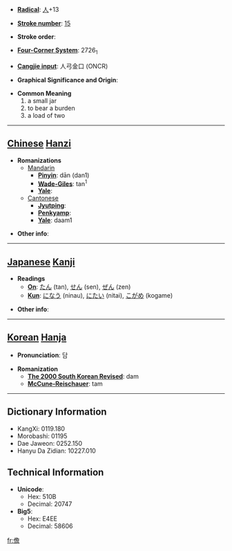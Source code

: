 * '''[[Wiktionary:Chinese radical index| Radical]]''': [[Wiktionary:Chinese radical index 人|人]]+13

* '''[[Wiktionary:Chinese total strokes index|Stroke number]]''': [[Wiktionary:Chinese total strokes index 15|15]]

* '''Stroke order''': 

* '''[[Wiktionary:Chinese four corner index|Four-Corner System]]''': 2726<sub>1</sub>

* '''[[Wiktionary:Chinese Cangjie index|Cangjie input]]''': 人弓金口 (ONCR)

* '''Graphical Significance and Origin''': 

* '''Common Meaning'''
*#a small jar
*# to bear a burden
*# a load of two


----

== [[Chinese]] [[Hanzi]] ==

* '''Romanizations'''
** [[Mandarin]]
*** '''[[Pinyin]]''': dān (dan1)
*** '''[[Wade-Giles]]''': tan<sup>1</sup>
*** '''[[Yale]]''': 
**[[Cantonese]]
***'''[[Jyutping]]''':
***'''[[Penkyamp]]''': 
***'''[[Yale]]''': daam1

* '''Other info''': 

----

== [[Japanese]] [[Kanji]] ==

* '''Readings'''
** '''[[On]]''': [[たん]] (tan), [[せん]] (sen), [[ぜん]] (zen)
** '''[[Kun]]''': [[になう]] (ninau), [[にたい]] (nitai), [[こがめ]] (kogame)

* '''Other info''':  

----

== [[Korean]] [[Hanja]] ==

* '''Pronunciation''': 담

* '''Romanization'''
** '''[[The 2000 South Korean Revised Romanization|The 2000 South Korean Revised]]''': dam
** '''[[McCune-Reischauer]]''': tam

----

== Dictionary Information ==

* KangXi: 0119.180
* Morobashi: 01195
* Dae Jaweon: 0252.150
* Hanyu Da Zidian: 10227.010

== Technical Information ==

* '''Unicode''':
** Hex: 510B
** Decimal: 20747
* '''Big5''':
** Hex: E4EE
** Decimal: 58606

[[fr:儋]]